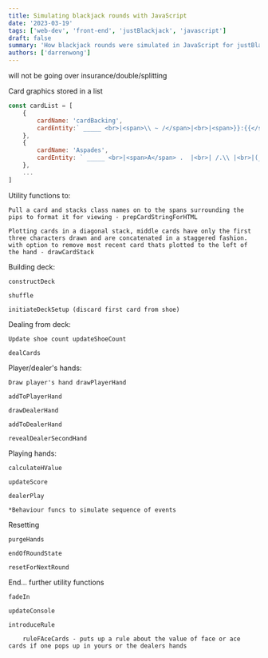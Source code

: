 ```yaml
---
title: Simulating blackjack rounds with JavaScript
date: '2023-03-19'
tags: ['web-dev', 'front-end', 'justBlackjack', 'javascript']
draft: false
summary: 'How blackjack rounds were simulated in JavaScript for justBlackjack'
authors: ['darrenwong']
---
```


will not be going over insurance/double/splitting

Card graphics stored in a list

```javascript
const cardList = [
    {
        cardName: 'cardBacking',
        cardEntity:` _____ <br>|<span>\\ ~ /</span>|<br>|<span>}}:{{</span>|<br>|<span>}}:{{</span>|<br>|<span>}}:{{</span>|<br>|<span>/</span>_<span>~</span>_<span>\\</span>|`
    },
    {
        cardName: 'Aspades',
        cardEntity: ` _____ <br>|<span>A</span> .  |<br>| /.\\ |<br>|(_._)|<br>|  |  |<br>|____<span>A</span>|`
    },
    ...
]
```

Utility functions to:

    Pull a card and stacks class names on to the spans surrounding the pips to format it for viewing - prepCardStringForHTML

    Plotting cards in a diagonal stack, middle cards have only the first three characters drawn and are concatenated in a staggered fashion. with option to remove most recent card thats plotted to the left of the hand - drawCardStack

    

Building deck:

    constructDeck

    shuffle

    initiateDeckSetup (discard first card from shoe)



Dealing from deck:

    Update shoe count updateShoeCount

    dealCards

Player/dealer's hands:

    Draw player's hand drawPlayerHand

    addToPlayerHand

    drawDealerHand

    addToDealerHand

    revealDealerSecondHand

Playing hands:

    calculateHValue

    updateScore

    dealerPlay

    *Behaviour funcs to simulate sequence of events

Resetting

    purgeHands

    endOfRoundState

    resetForNextRound

End... further utility functions

    fadeIn

    updateConsole

    introduceRule

        ruleFAceCards - puts up a rule about the value of face or ace cards if one pops up in yours or the dealers hands



